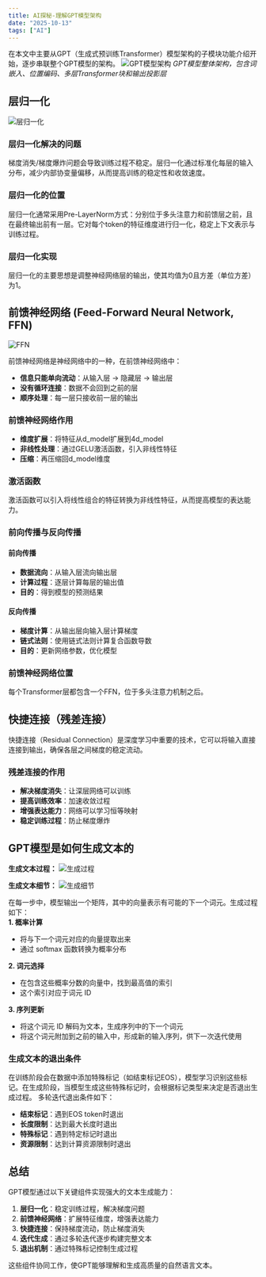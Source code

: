 ```yaml
---
title: AI探秘-理解GPT模型架构
date: "2025-10-13"
tags: ["AI"]
---
```


在本文中主要从GPT（生成式预训练Transformer）模型架构的子模块功能介绍开始，逐步串联整个GPT模型的架构。
![GPT模型架构](/static/images/aiStatic/buildLLMStruct/GPT.png)
*GPT模型整体架构，包含词嵌入、位置编码、多层Transformer块和输出投影层*

## 层归一化
![层归一化](/static/images/aiStatic/buildLLMStruct/layerNorm.png)

### 层归一化解决的问题
梯度消失/梯度爆炸问题会导致训练过程不稳定。层归一化通过标准化每层的输入分布，减少内部协变量偏移，从而提高训练的稳定性和收敛速度。

### 层归一化的位置
层归一化通常采用Pre-LayerNorm方式：分别位于多头注意力和前馈层之前，且在最终输出前有一层。它对每个token的特征维度进行归一化，稳定上下文表示与训练过程。

### 层归一化实现
层归一化的主要思想是调整神经网络层的输出，使其均值为0且方差（单位方差）为1。

## 前馈神经网络 (Feed-Forward Neural Network, FFN)
![FFN](/static/images/aiStatic/buildLLMStruct/ffn.png)

前馈神经网络是神经网络中的一种，在前馈神经网络中：
* **信息只能单向流动**：从输入层 → 隐藏层 → 输出层
* **没有循环连接**：数据不会回到之前的层
* **顺序处理**：每一层只接收前一层的输出

### 前馈神经网络作用
* **维度扩展**：将特征从d_model扩展到4d_model
* **非线性处理**：通过GELU激活函数，引入非线性特征
* **压缩**：再压缩回d_model维度

### 激活函数
激活函数可以引入将线性组合的特征转换为非线性特征，从而提高模型的表达能力。

### 前向传播与反向传播

#### 前向传播
- **数据流向**：从输入层流向输出层
- **计算过程**：逐层计算每层的输出值
- **目的**：得到模型的预测结果

#### 反向传播
- **梯度计算**：从输出层向输入层计算梯度
- **链式法则**：使用链式法则计算复合函数导数
- **目的**：更新网络参数，优化模型

### 前馈神经网络位置
每个Transformer层都包含一个FFN，位于多头注意力机制之后。

## 快捷连接（残差连接）
快捷连接（Residual Connection）是深度学习中重要的技术，它可以将输入直接连接到输出，确保各层之间梯度的稳定流动。

### 残差连接的作用
- **解决梯度消失**：让深层网络可以训练
- **提高训练效率**：加速收敛过程
- **增强表达能力**：网络可以学习恒等映射
- **稳定训练过程**：防止梯度爆炸

## GPT模型是如何生成文本的
**生成文本过程：**
![生成过程](/static/images/aiStatic/buildLLMStruct/gptTextProcess.png)

**生成文本细节：**
![生成细节](/static/images/aiStatic/buildLLMStruct/gptTextDetail.png)

在每一步中，模型输出一个矩阵，其中的向量表示有可能的下一个词元。生成过程如下：  
**1. 概率计算**
- 将与下一个词元对应的向量提取出来
- 通过 softmax 函数转换为概率分布

**2. 词元选择**
- 在包含这些概率分数的向量中，找到最高值的索引
- 这个索引对应于词元 ID

**3. 序列更新**
- 将这个词元 ID 解码为文本，生成序列中的下一个词元
- 将这个词元附加到之前的输入中，形成新的输入序列，供下一次迭代使用

### 生成文本的退出条件
在训练阶段会在数据中添加特殊标记（如结束标记EOS），模型学习识别这些标记。在生成阶段，当模型生成这些特殊标记时，会根据标记类型来决定是否退出生成过程。
多轮迭代退出条件如下：
* **结束标记**：遇到EOS token时退出
* **长度限制**：达到最大长度时退出
* **特殊标记**：遇到特定标记时退出
* **资源限制**：达到计算资源限制时退出

## 总结

GPT模型通过以下关键组件实现强大的文本生成能力：

1. **层归一化**：稳定训练过程，解决梯度问题
2. **前馈神经网络**：扩展特征维度，增强表达能力
3. **快捷连接**：保持梯度流动，防止梯度消失
4. **迭代生成**：通过多轮迭代逐步构建完整文本
5. **退出机制**：通过特殊标记控制生成过程

这些组件协同工作，使GPT能够理解和生成高质量的自然语言文本。

